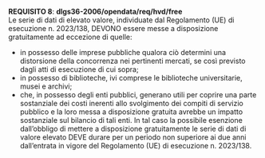 ::: {#req-8 .callout-important appearance="simple" icon=false}
[**REQUISITO 8**]{.testo-rosso}: **dlgs36-2006/opendata/req/hvd/free**<br>
Le serie di dati di elevato valore, individuate dal Regolamento (UE) di esecuzione n. 2023/138, DEVONO essere messe a disposizione gratuitamente ad eccezione di quelle:

- in possesso delle imprese pubbliche qualora ciò determini una distorsione della concorrenza nei pertinenti mercati, se così previsto dagli atti di esecuzione di cui sopra;
- in possesso di biblioteche, ivi comprese le biblioteche universitarie, musei e archivi;
- che, in possesso degli enti pubblici, generano utili per coprire una parte sostanziale dei costi inerenti allo svolgimento dei compiti di servizio pubblico e la loro messa a disposizione gratuita avrebbe un impatto sostanziale sul bilancio di tali enti. In tal caso la possibile esenzione dall’obbligo di mettere a disposizione gratuitamente le serie di dati di valore elevato DEVE durare per un periodo non superiore ai due anni dall’entrata in vigore del Regolamento (UE) di esecuzione n. 2023/138.
:::
